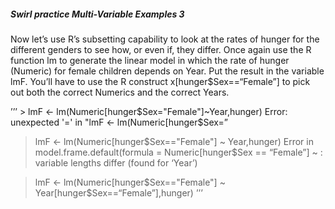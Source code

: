##### Swirl practice Multi-Variable Examples 3

Now let's use R's subsetting capability to look at the rates of hunger for the different genders to see how, or even
if, they differ.  Once again use the R function lm to generate the linear model in which the rate of hunger (Numeric)
for female children depends on Year. Put the result in the variable lmF. You'll have to use the R construct
x[hunger$Sex=="Female"] to pick out both the correct Numerics and the correct Years.

'''
> lmF <- lm(Numeric[hunger$Sex="Female"]~Year,hunger)
Error: unexpected '=' in "lmF <- lm(Numeric[hunger$Sex="

> lmF <- lm(Numeric[hunger$Sex=="Female"] ~ Year,hunger)
Error in model.frame.default(formula = Numeric[hunger$Sex == "Female"] ~  : 
  variable lengths differ (found for 'Year')
  
> lmF <- lm(Numeric[hunger$Sex=="Female"] ~ Year[hunger$Sex=="Female"],hunger)
'''




